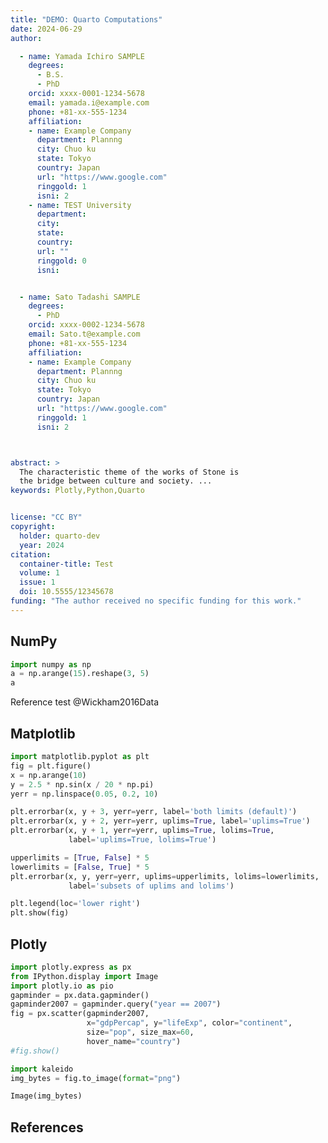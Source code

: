```yaml
---
title: "DEMO: Quarto Computations"
date: 2024-06-29
author:

  - name: Yamada Ichiro SAMPLE
    degrees: 
      - B.S.
      - PhD
    orcid: xxxx-0001-1234-5678
    email: yamada.i@example.com
    phone: +81-xx-555-1234
    affiliation:
    - name: Example Company
      department: Plannng
      city: Chuo ku
      state: Tokyo
      country: Japan
      url: "https://www.google.com"
      ringgold: 1
      isni: 2
    - name: TEST University
      department: 
      city: 
      state: 
      country: 
      url: ""
      ringgold: 0
      isni: 


  - name: Sato Tadashi SAMPLE
    degrees: 
      - PhD
    orcid: xxxx-0002-1234-5678
    email: Sato.t@example.com
    phone: +81-xx-555-1234
    affiliation:
    - name: Example Company
      department: Plannng
      city: Chuo ku
      state: Tokyo
      country: Japan
      url: "https://www.google.com"
      ringgold: 1
      isni: 2



abstract: >
  The characteristic theme of the works of Stone is 
  the bridge between culture and society. ...
keywords: Plotly,Python,Quarto


license: "CC BY"
copyright:
  holder: quarto-dev
  year: 2024
citation:
  container-title: Test
  volume: 1
  issue: 1
  doi: 10.5555/12345678
funding: "The author received no specific funding for this work."
---
```



## NumPy
```python
import numpy as np
a = np.arange(15).reshape(3, 5)
a
```

Reference test @Wickham2016Data


## Matplotlib { #sec-data-methods }
```python
import matplotlib.pyplot as plt
fig = plt.figure()
x = np.arange(10)
y = 2.5 * np.sin(x / 20 * np.pi)
yerr = np.linspace(0.05, 0.2, 10)

plt.errorbar(x, y + 3, yerr=yerr, label='both limits (default)')
plt.errorbar(x, y + 2, yerr=yerr, uplims=True, label='uplims=True')
plt.errorbar(x, y + 1, yerr=yerr, uplims=True, lolims=True,
             label='uplims=True, lolims=True')

upperlimits = [True, False] * 5
lowerlimits = [False, True] * 5
plt.errorbar(x, y, yerr=yerr, uplims=upperlimits, lolims=lowerlimits,
             label='subsets of uplims and lolims')

plt.legend(loc='lower right')
plt.show(fig)
```


## Plotly


```python
import plotly.express as px
from IPython.display import Image
import plotly.io as pio
gapminder = px.data.gapminder()
gapminder2007 = gapminder.query("year == 2007")
fig = px.scatter(gapminder2007, 
                 x="gdpPercap", y="lifeExp", color="continent", 
                 size="pop", size_max=60,
                 hover_name="country")
#fig.show()
```


```python
import kaleido
img_bytes = fig.to_image(format="png")

Image(img_bytes)
```



## References { .unnumbered }
:::{#refs}

:::



